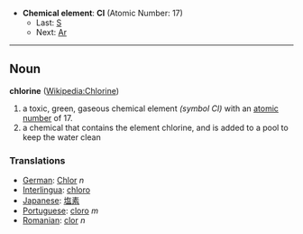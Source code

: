 *'''Chemical element''': '''Cl''' (Atomic Number: 17)
**Last: [[Sulfur|S]]
**Next: [[Argon|Ar]]
----
== Noun ==
'''chlorine''' ([[en:Chlorine|Wikipedia:Chlorine]])

#a toxic, green, gaseous chemical element ''(symbol Cl)'' with an [[atomic number]] of 17.
#a chemical that contains the element chlorine, and is added to a pool to keep the water clean

===Translations===
*[[German]]: [[Chlor]] ''n''
*[[Interlingua]]: [[chloro]]
*[[Japanese]]: [[塩素]]
*[[Portuguese]]: [[cloro]] ''m''
*[[Romanian]]: [[clor]] ''n''